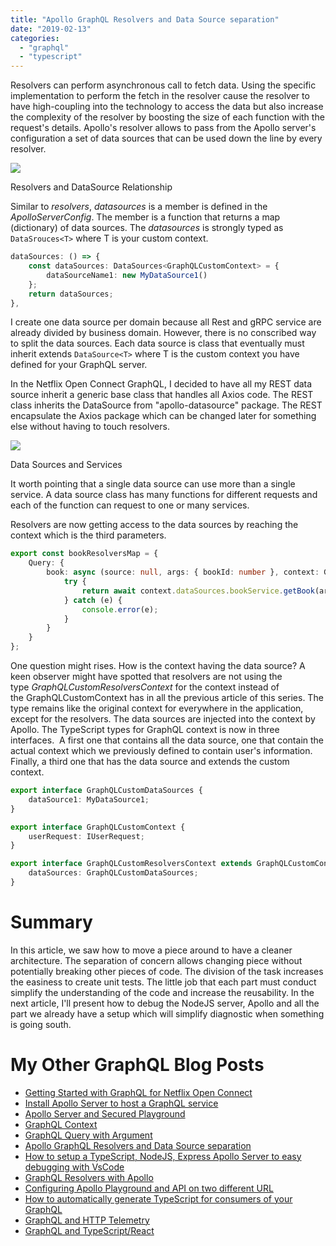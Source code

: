 ```yaml
---
title: "Apollo GraphQL Resolvers and Data Source separation"
date: "2019-02-13"
categories: 
  - "graphql"
  - "typescript"
---
```


Resolvers can perform asynchronous call to fetch data. Using the specific implementation to perform the fetch in the resolver cause the resolver to have high-coupling into the technology to access the data but also increase the complexity of the resolver by boosting the size of each function with the request's details. Apollo's resolver allows to pass from the Apollo server's configuration a set of data sources that can be used down the line by every resolver.

![](images/GraphQLServers-DataSource.png)

Resolvers and DataSource Relationship

Similar to _resolvers_, _datasources_ is a member is defined in the _ApolloServerConfig_. The member is a function that returns a map (dictionary) of data sources. The _datasources_ is strongly typed as `DataSrouces<T>` where T is your custom context.

```typescript
dataSources: () => {
    const dataSources: DataSources<GraphQLCustomContext> = {
        dataSourceName1: new MyDataSource1()
    };
    return dataSources;
},
```

I create one data source per domain because all Rest and gRPC service are already divided by business domain. However, there is no conscribed way to split the data sources. Each data source is class that eventually must inherit extends `DataSource<T>` where T is the custom context you have defined for your GraphQL server. 

In the Netflix Open Connect GraphQL, I decided to have all my REST data source inherit a generic base class that handles all Axios code. The REST class inherits the DataSource from "apollo-datasource" package. The REST encapsulate the Axios package which can be changed later for something else without having to touch resolvers.

![](images/GraphQLServers-DataSourceAxios.png)

Data Sources and Services

It worth pointing that a single data source can use more than a single service. A data source class has many functions for different requests and each of the function can request to one or many services.

Resolvers are now getting access to the data sources by reaching the context which is the third parameters.

```typescript
export const bookResolversMap = {
    Query: {
        book: async (source: null, args: { bookId: number }, context: GraphQLCustomResolversContext, graphQLResolveInfo: GraphQLResolveInfo) => {
            try {
                return await context.dataSources.bookService.getBook(args.bookId);
            } catch (e) {
                console.error(e);
            }
        }
    }
};
```

One question might rises. How is the context having the data source? A keen observer might have spotted that resolvers are not using the type _GraphQLCustomResolversContext_ for the context instead of the GraphQLCustomContext has in all the previous article of this series. The type remains like the original context for everywhere in the application, except for the resolvers. The data sources are injected into the context by Apollo. The TypeScript types for GraphQL context is now in three interfaces.  A first one that contains all the data source, one that contain the actual context which we previously defined to contain user's information. Finally, a third one that has the data source and extends the custom context.

```typescript
export interface GraphQLCustomDataSources {
    dataSource1: MyDataSource1;
}

export interface GraphQLCustomContext {
    userRequest: IUserRequest;
}

export interface GraphQLCustomResolversContext extends GraphQLCustomContext {
    dataSources: GraphQLCustomDataSources;
}
```

# Summary

In this article, we saw how to move a piece around to have a cleaner architecture. The separation of concern allows changing piece without potentially breaking other pieces of code. The division of the task increases the easiness to create unit tests. The little job that each part must conduct simplify the understanding of the code and increase the reusability. In the next article, I'll present how to debug the NodeJS server, Apollo and all the part we already have a setup which will simplify diagnostic when something is going south.

# My Other GraphQL Blog Posts

- [Getting Started with GraphQL for Netflix Open Connect](getting-started-with-graphql-for-netflix-open-connect)
- [Install Apollo Server to host a GraphQL service](install-apollo-server-to-host-a-graphql-service)
- [Apollo Server and Secured Playground](apollo-server-and-secured-playground)
- [GraphQL Context](graphql-context)
- [GraphQL Query with Argument](graphql-query-with-argument)
- [Apollo GraphQL Resolvers and Data Source separation](apollo-graphql-resolvers-and-data-source-separation)
- [How to setup a TypeScript, NodeJS, Express Apollo Server to easy debugging with VsCode](how-to-setup-a-typescript-nodejs-express-apollo-server-to-easy-debugging-with-vscode)
- [GraphQL Resolvers with Apollo](graphql-resolvers-with-apollo)
- [Configuring Apollo Playground and API on two different URL](configuring-apollo-playground-and-api-on-two-different-url)
- [How to automatically generate TypeScript for consumers of your GraphQL](how-to-automatically-generate-typescript-for-consumer-of-your-graphql)
- [GraphQL and HTTP Telemetry](graphql-extension-to-collect-http-and-resolvers-telemetry)
- [GraphQL and TypeScript/React](how-to-consume-graphql-in-typescript-and-react)